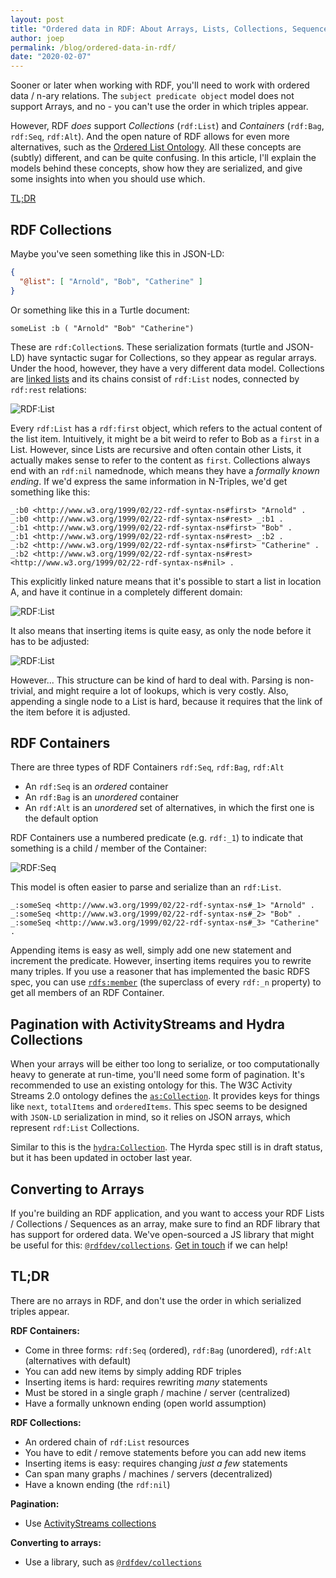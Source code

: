 ```yaml
---
layout: post
title: "Ordered data in RDF: About Arrays, Lists, Collections, Sequences and Pagination"
author: joep
permalink: /blog/ordered-data-in-rdf/
date: "2020-02-07"
---
```


Sooner or later when working with RDF, you'll need to work with ordered data / n-ary relations.
The `subject predicate object` model does not support Arrays, and no - you can't use the order in which triples appear.

However, RDF _does_ support _Collections_ (`rdf:List`) and _Containers_ (`rdf:Bag`, `rdf:Seq`, `rdf:Alt`).
And the open nature of RDF allows for even more alternatives, such as the [Ordered List Ontology](http://smiy.sourceforge.net/olo/spec/orderedlistontology.html).
All these concepts are (subtly) different, and can be quite confusing.
In this article, I'll explain the models behind these concepts, show how they are serialized, and give some insights into when you should use which.

[TL;DR](#tldr)

## RDF Collections

Maybe you've seen something like this in JSON-LD:

```json
{
  "@list": [ "Arnold", "Bob", "Catherine" ]
}
```

Or something like this in a Turtle document:

```turtle
someList :b ( "Arnold" "Bob" "Catherine")
```

These are `rdf:Collection`s.
These serialization formats (turtle and JSON-LD) have syntactic sugar for Collections, so they appear as regular arrays.
Under the hood, however, they have a very different data model.
Collections are [linked lists](https://en.wikipedia.org/wiki/Linked_list) and its chains consist of `rdf:List` nodes, connected by `rdf:rest` relations:

![RDF:List](/assets/images/posts/ordered/rdflist_basic.png)

Every `rdf:List` has a `rdf:first` object, which refers to the actual content of the list item.
Intuitively, it might be a bit weird to refer to Bob as a `first` in a List.
However, since Lists are recursive and often contain other Lists, it actually makes sense to refer to the content as `first`.
Collections always end with an `rdf:nil` namednode, which means they have a _formally known ending_.
If we'd express the same information in N-Triples, we'd get something like this:

```ntriples
_:b0 <http://www.w3.org/1999/02/22-rdf-syntax-ns#first> "Arnold" .
_:b0 <http://www.w3.org/1999/02/22-rdf-syntax-ns#rest> _:b1 .
_:b1 <http://www.w3.org/1999/02/22-rdf-syntax-ns#first> "Bob" .
_:b1 <http://www.w3.org/1999/02/22-rdf-syntax-ns#rest> _:b2 .
_:b2 <http://www.w3.org/1999/02/22-rdf-syntax-ns#first> "Catherine" .
_:b2 <http://www.w3.org/1999/02/22-rdf-syntax-ns#rest> <http://www.w3.org/1999/02/22-rdf-syntax-ns#nil> .
```

This explicitly linked nature means that it's possible to start a list in location A, and have it continue in a completely different domain:

![RDF:List](/assets/images/posts/ordered/rdflist_external.png)

It also means that inserting items is quite easy, as only the node before it has to be adjusted:

![RDF:List](/assets/images/posts/ordered/rdflist_insert.png)

However... This structure can be kind of hard to deal with.
Parsing is non-trivial, and might require a lot of lookups, which is very costly.
Also, appending a single node to a List is hard, because it requires that the link of the item before it is adjusted.

## RDF Containers

There are three types of RDF Containers `rdf:Seq`, `rdf:Bag`, `rdf:Alt`

- An `rdf:Seq` is an _ordered_ container
- An `rdf:Bag` is an _unordered_ container
- An `rdf:Alt` is an _unordered_ set of alternatives, in which the first one is the default option

RDF Containers use a numbered predicate (e.g. `rdf:_1`) to indicate that something is a child / member of the Container:

![RDF:Seq](/assets/images/posts/ordered/rdfseq.png)

This model is often easier to parse and serialize than an `rdf:List`.

```ntriples
_:someSeq <http://www.w3.org/1999/02/22-rdf-syntax-ns#_1> "Arnold" .
_:someSeq <http://www.w3.org/1999/02/22-rdf-syntax-ns#_2> "Bob" .
_:someSeq <http://www.w3.org/1999/02/22-rdf-syntax-ns#_3> "Catherine" .
```

Appending items is easy as well, simply add one new statement and increment the predicate.
However, inserting items requires you to rewrite many triples.
If you use a reasoner that has implemented the basic RDFS spec, you can use [`rdfs:member`](https://www.w3.org/TR/rdf-schema/#ch_member) (the superclass of every `rdf:_n` property) to get all members of an RDF Container.

## Pagination with ActivityStreams and Hydra Collections

When your arrays will be either too long to serialize, or too computationally heavy to generate at run-time, you'll need some form of pagination.
It's recommended to use an existing ontology for this.
The W3C Activity Streams 2.0 ontology defines the [`as:Collection`](https://www.w3.org/TR/activitystreams-core/#collection).
It provides keys for things like `next`, `totalItems` and `orderedItems`.
This spec seems to be designed with `JSON-LD` serialization in mind, so it relies on JSON arrays, which represent `rdf:List` Collections.

Similar to this is the [`hydra:Collection`](https://www.hydra-cg.com/spec/latest/core/#collections).
The Hyrda spec still is in draft status, but it has been updated in october last year.

## Converting to Arrays

If you're building an RDF application, and you want to access your RDF Lists / Collections / Sequences as an array, make sure to find an RDF library that has support for ordered data.
We've open-sourced a JS library that might be useful for this: [`@rdfdev/collections`](https://js.rdf.dev/modules/_rdfdev_collections).
[Get in touch](mailto:joep@ontola.io) if we can help!

## TL;DR

There are no arrays in RDF, and don't use the order in which serialized triples appear.

**RDF Containers:**
- Come in three forms: `rdf:Seq` (ordered), `rdf:Bag` (unordered), `rdf:Alt` (alternatives with default)
- You can add new items by simply adding RDF triples
- Inserting items is hard: requires rewriting *many* statements
- Must be stored in a single graph / machine / server (centralized)
- Have a formally unknown ending (open world assumption)

**RDF Collections:**
- An ordered chain of `rdf:List` resources
- You have to edit / remove statements before you can add new items
- Inserting items is easy: requires changing *just a few* statements
- Can span many graphs / machines / servers (decentralized)
- Have a known ending (the `rdf:nil`)

**Pagination:**
- Use [ActivityStreams collections](https://www.w3.org/TR/activitystreams-core/#collection)

**Converting to arrays:**
- Use a library, such as [`@rdfdev/collections`](https://js.rdf.dev/modules/_rdfdev_collections)
